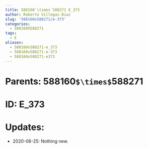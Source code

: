 ```yaml
---
title: 588160`\times`588271 E_373
author: Roberto Villegas-Diaz
slug: '588160x588271/e-373'
categories:
  - 588160X588271
tags:
  - E
aliases:
  - 588160x588271-e_373
  - 588160x588271-e-373
  - 588160x588271-e373
---
```


# **Parents**: 588160`$\times$`588271
# **ID**: E_373
# **Updates**: 
 - 2020-06-25: Nothing new.
